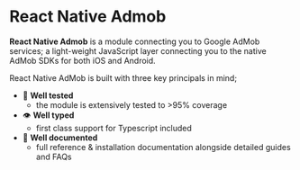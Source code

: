 # React Native Admob

**React Native Admob** is a module connecting you to Google AdMob services; a light-weight JavaScript layer connecting you to the native AdMob SDKs for both iOS and Android.

React Native AdMob is built with three key principals in mind;

- 🧪 **Well tested**
  - the module is extensively tested to >95% coverage
- 👁 **Well typed**
  - first class support for Typescript included
- 📄 **Well documented**
  - full reference & installation documentation alongside detailed guides and FAQs